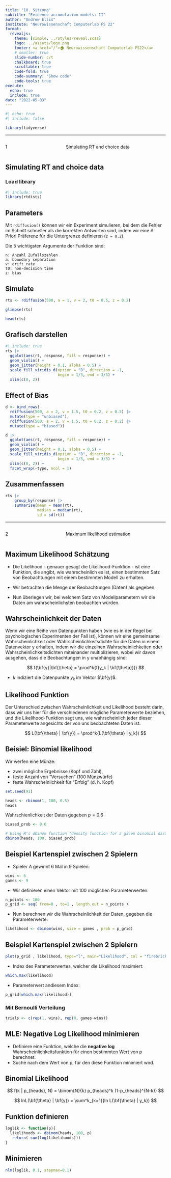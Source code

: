 ```yaml
---
title: "10. Sitzung"
subtitle: "Evidence accumulation models: II"
author: "Andrew Ellis"
institute: "Neurowissenschaft Computerlab FS 22"
format:
  revealjs:
    theme: [simple, ../styles/reveal.scss]
    logo: ../assets/logo.png
    footer: <a href="/">🏠 Neurowissenschaft Computerlab FS22</a>
    # smaller: true
    slide-number: c/t
    chalkboard: true
    scrollable: true 
    code-fold: true
    code-summary: "Show code"
    code-tools: true
execute:
  echo: true
  include: true
date: "2022-05-03"
---
```


```r
#| echo: true
#| include: false

library(tidyverse)
```

------------------------------------------------------------------------

::: columns
::: {.column width="35%"}
::: topic-number
1
:::
:::

::: {.column width="65%"}
::: topic-text
Simulating RT and choice data
:::
:::
:::


## Simulating RT and choice data


### Load library

```r
#| include: true
library(rtdists)
```


## Parameters


Mit `rdiffusion()` können wir ein Experiment simulieren, bei dem die Fehler im Schnitt schneller als die korrekten Antworten sind, indem wir eine A Priori Präferenz für die Untergrenze definieren (`z = 0.2`).

Die 5 wichtigsten Argumente der Funktion sind:

```
n: Anzahl Zufallszahlen
a: boundary separation
v: drift rate
t0: non-decision time
z: bias
```


## Simulate

```r
rts <- rdiffusion(500, a = 1, v = 2, t0 = 0.5, z = 0.2)

glimpse(rts)
```

```r
head(rts)
```


## Grafisch darstellen

```r
#| include: true
rts |> 
  ggplot(aes(rt, response, fill = response)) +
  geom_violin() +
  geom_jitter(height = 0.1, alpha = 0.5) +
  scale_fill_viridis_d(option = "B", direction = -1, 
                       begin = 1/3, end = 3/3) +
  xlim(c(0, 2))
```

## Effect of Bias

```r
d <- bind_rows(
  rdiffusion(500, a = 2, v = 1.5, t0 = 0.2, z = 0.5) |> 
  mutate(type = "unbiased"),
  rdiffusion(500, a = 2, v = 1.5, t0 = 0.2, z = 0.2) |> 
  mutate(type = "biased"))
```

```r
d |> 
  ggplot(aes(rt, response, fill = response)) +
  geom_violin() +
  geom_jitter(height = 0.1, alpha = 0.5) +
  scale_fill_viridis_d(option = "B", direction = -1, 
                       begin = 1/3, end = 3/3) +
  xlim(c(0, 2)) +
  facet_wrap(~type, ncol = 1)
```




## Zusammenfassen

```r
rts |> 
    group_by(response) |> 
    summarise(mean = mean(rt),
              median = median(rt),
              sd = sd(rt))
```




------------------------------------------------------------------------

::: columns
::: {.column width="35%"}
::: topic-number
2
:::
:::

::: {.column width="65%"}
::: topic-text
Maximum likelihood estimation
:::
:::
:::




## Maximum Likelihood Schätzung {.smaller}

- Die Likelihood - genauer gesagt die Likelihood-Funktion - ist eine Funktion, die angibt, wie wahrscheinlich es ist, einen bestimmten Satz von Beobachtungen mit einem bestimmten Modell zu erhalten. 

- Wir betrachten die Menge der Beobachtungen (Daten) als gegeben.

- Nun überlegen wir, bei welchem Satz von Modellparametern wir die Daten am wahrscheinlichsten beobachten würden.


## Wahrscheinlichkeit der Daten

Wenn wir eine Reihe von Datenpunkten haben (wie es in der Regel bei psychologischen Experimenten der Fall ist), können wir eine gemeinsame Wahrscheinlichkeit oder Wahrscheinlichkeitsdichte für die Daten in einem Datenvektor y erhalten, indem wir die einzelnen Wahrscheinlichkeiten oder Wahrscheinlichkeitsdichten miteinander multiplizieren, wobei wir davon ausgehen, dass die Beobachtungen in y unabhängig sind:

$$
f(\bf{y}|\bf{\theta} = \prod^k{f(y_k | \bf{\theta})})
$$

- $k$ indiziert die Datenpunkte $y_k$ im Vektor $\bf{y}$.

## Likelihood Funktion

Der Unterschied zwischen Wahrscheinlichkeit und Likelihood besteht darin, dass wir uns hier für die verschiedenen mögliche Parameterwerte beziehen, und die Likelihood-Funktion sagt uns, wie wahrscheinlich jeder dieser Parameterwerte angesichts der von uns beobachteten Daten ist.

$$
L(\bf{\theta} | \bf{y}) = \prod^k{L(\bf{\theta} | y_k})
$$

## Beisiel: Binomial likelihood

Wir werfen eine Münze:

- zwei mögliche Ergebnisse (Kopf und Zahl),
- feste Anzahl von "Versuchen" (100 Münzwürfe)
- feste Wahrscheinlichkeit für "Erfolg" (d. h. Kopf)

```r
set.seed(91)

heads <- rbinom(1, 100, 0.5)
heads
```



Wahrschienlichkeit der Daten gegeben $p = 0.6$

```r
biased_prob <- 0.6

# Using R's dbinom function (density function for a given binomial distribution)
dbinom(heads, 100, biased_prob)
```


## Beispiel Kartenspiel zwischen 2 Spielern

- Spieler _A_ gewinnt 6 Mal in 9 Spielen:

```r
wins <- 6
games <- 9
```

- Wir definieren einen Vektor mit 100 möglichen Parameterwerten:

```r
n_points <- 100
p_grid <- seq( from=0 , to=1 , length.out = n_points )
```

- Nun berechnen wir die Wahrscheinlichkeit der Daten, gegeben die Parameterwerte:

```r
likelihood <- dbinom(wins, size = games , prob = p_grid)
```

## Beispiel Kartenspiel zwischen 2 Spielern

```r
plot(p_grid , likelihood, type="l", main="Likelihood", col = "firebrick3", lwd = 2)
```

- Index des Parameterwertes, welcher die Likelihood maximiert:

```r
which.max(likelihood)
```

- Parameterwert andiesem Index:


```r
p_grid[which.max(likelihood)]
```



### Mit Bernoulli Verteilung

```r
trials <- c(rep(1, wins), rep(0, games-wins))
```




## MLE: Negative Log Likelihood minimieren

- Definiere eine Funktion, welche die __negative log__ Wahrscheinlichkeitsfunktion für einen bestimmten Wert von p berechnet.
- Suche nach dem Wert von p, für den diese Funktion minimiert wird.


## Binomial Likelihood

$$
f(k | p_{heads}, N) = \binom{N}{k} p_{heads}^k (1-p_{heads}^{N-k})
$$

$$
lnL(\bf{\theta} | \bf{y}) = \sum^k_{k=1}{ln L(\bf{\theta} | y_k})
$$



## Funktion definieren

```r
loglik <- function(p){
  likelihoods <- dbinom(heads, 100, p)
   return(-sum(log(likelihoods)))
}
```


## Minimieren

```r
nlm(loglik, 0.1, stepmax=0.1)
```

